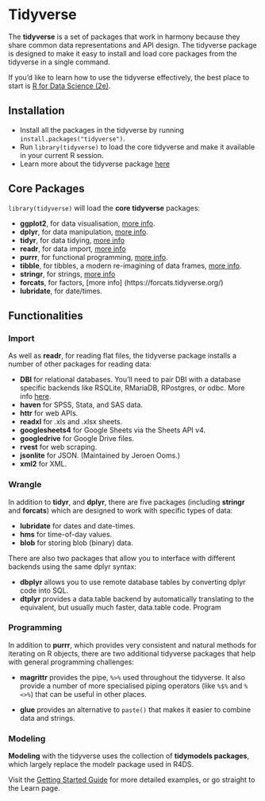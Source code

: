 # Tidyverse
The **tidyverse** is a set of packages that work in harmony because they share common data representations and API design. The tidyverse package is designed to make it easy to install and load core packages from the tidyverse in a single command.

If you’d like to learn how to use the tidyverse effectively, the best place to start is [R for Data Science (2e)](https://r4ds.hadley.nz/).

## Installation

-   Install all the packages in the tidyverse by running `install.packages("tidyverse")`.
-   Run `library(tidyverse)` to load the core tidyverse and make it available in your current R session.
-   Learn more about the tidyverse package [here](https://tidyverse.tidyverse.org)

## Core Packages
`library(tidyverse)` will load the **core tidyverse** packages:

-   **ggplot2**, for data visualisation, [more info](https://ggplot2.tidyverse.org/).
-   **dplyr**, for data manipulation, [more info](https://dplyr.tidyverse.org/).
-   **tidyr**, for data tidying, [more info](https://tidyr.tidyverse.org/https://tidyr.tidyverse.org/)
-   **readr**, for data import, [more info](https://readr.tidyverse.org/)
-   **purrr**, for functional programming, [more info](https://purrr.tidyverse.org/).
-   **tibble**, for tibbles, a modern re-imagining of data frames, [more info](https://tibble.tidyverse.org/).
-   **stringr**, for strings, [more info](https://stringr.tidyverse.org/)
-   **forcats**, for factors, [more info] (https://forcats.tidyverse.org/)
-   **lubridate**, for date/times.

## Functionalities

### Import
As well as **readr**, for reading flat files, the tidyverse package installs a number of other packages for reading data:

-   **DBI** for relational databases. You’ll need to pair DBI with a database specific backends like RSQLite, RMariaDB, RPostgres, or odbc. More info [here](https://db.rstudio.com).
-   **haven** for SPSS, Stata, and SAS data.
-   **httr** for web APIs.
-   **readxl** for .xls and .xlsx sheets.
-   **googlesheets4** for Google Sheets via the Sheets API v4.
-   **googledrive** for Google Drive files.
-   **rvest** for web scraping.
-   **jsonlite** for JSON. (Maintained by Jeroen Ooms.)
-   **xml2** for XML.

### Wrangle
In addition to **tidyr**, and **dplyr**, there are five packages (including **stringr** and **forcats**) which are designed to work with specific types of data:

-   **lubridate** for dates and date-times.
-   **hms** for time-of-day values.
-   **blob** for storing blob (binary) data.

There are also two packages that allow you to interface with different backends using the same dplyr syntax:

-   **dbplyr** allows you to use remote database tables by converting dplyr code into SQL.
-   **dtplyr** provides a data.table backend by automatically translating to the equivalent, but usually much faster, data.table code.
Program 

### Programming
In addition to **purrr**, which provides very consistent and natural methods for iterating on R objects, there are two additional tidyverse packages that help with general programming challenges:

-   **magrittr** provides the pipe, `%>%` used throughout the tidyverse. It also provide a number of more specialised piping operators (like `%$%` and `%<>%`) that can be useful in other places.

-   **glue** provides an alternative to `paste()` that makes it easier to combine data and strings.

### Modeling

**Modeling** with the tidyverse uses the collection of **tidymodels packages**, which largely replace the modelr package used in R4DS.

Visit the [Getting Started Guide](https://www.tidymodels.org/start/) for more detailed examples, or go straight to the Learn page.
